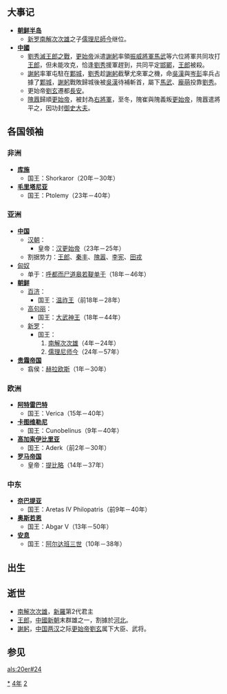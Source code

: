 {{yearTOC|24|汉'''[[更始_(汉更始帝)|更始]]二年'''；隗囂'''[[汉复|汉复]]二年'''}}

== 大事记 ==
* '''[[朝鲜半岛|朝鲜半岛]]'''
**[[新罗|新罗]][[南解次次雄|南解次次雄]]之子[[儒理尼師今|儒理尼師今]]继位。
* '''[[中國|中國]]'''
**[[劉秀滅王郎之戰|劉秀滅王郎之戰]]，[[更始帝|更始帝]]派遣[[謝躬|謝躬]]率領[[振威將軍|振威將軍]][[馬武|馬武]]等六位將軍共同攻打[[王郎|王郎]]，但未能攻克，恰逢[[劉秀|劉秀]]援軍趕到，共同平定[[邯鄲|邯鄲]]，[[王郎|王郎]]被殺。
**[[謝躬|謝躬]]率軍屯駐在[[鄴城|鄴城]]，[[劉秀|劉秀]]趁[[謝躬|謝躬]]截擊尤來軍之機，命[[吳漢|吳漢]]與[[岑彭|岑彭]]率兵占據了[[鄴城|鄴城]]，[[謝躬|謝躬]]戰敗歸城後被[[吳漢|吳漢]]待補斬首，屬下[[馬武|馬武]]、[[龐萌|龐萌]]投靠[[劉秀|劉秀]]。
**更始帝[[劉玄|劉玄]]遷都[[長安|長安]]。
**[[隗囂|隗囂]]歸順[[更始帝|更始帝]]，被封為[[右將軍|右將軍]]，至冬，隗崔與隗義叛[[更始帝|更始帝]]，隗囂遣將平之，因功封[[御史大夫|御史大夫]]。

== 各国领袖 ==
=== 非洲 ===
*'''[[库施|库施]]'''
**国王：Shorkaror（20年－30年）
*'''[[毛里塔尼亚|毛里塔尼亚]]'''
**国王：Ptolemy（23年－40年）

=== 亚洲 ===
*'''[[中国|中国]]'''
**[[汉朝|汉朝]]：
***皇帝：[[汉更始帝|汉更始帝]]（23年－25年）
**割据势力：[[王郎|王郎]]、[[秦丰|秦丰]]、[[隗嚣|隗嚣]]、[[李宪_(新朝)|李宪]]、[[田戎|田戎]]
*[[匈奴|匈奴]]
**单于：[[呼都而尸道皋若鞮单于|呼都而尸道皋若鞮单于]]（18年－46年）
*'''[[古朝鮮|朝鲜]]'''
**[[百济|百济]]：
***国王：[[温祚王|温祚王]]（前18年－28年）
**[[高句丽|高句丽]]：
***国王：[[大武神王|大武神王]]（18年－44年）
**[[新罗|新罗]]：
***国王：
***#[[南解次次雄|南解次次雄]]（4年－24年）
***#[[儒理尼师今|儒理尼师今]]（24年－57年）
*'''[[贵霜帝国|贵霜帝国]]'''
**翕侯：[[赫拉欧斯|赫拉欧斯]]（1年－30年）

=== 欧洲 ===
*'''[[阿特雷巴特|阿特雷巴特]]'''
**国王：Verica（15年－40年）
*'''[[卡图维勒尼|卡图维勒尼]]'''
**国王：Cunobelinus（9年－40年）
*'''[[高加索伊比里亚|高加索伊比里亚]]'''
**国王：Aderk（前2年－30年）
*'''[[罗马帝国|罗马帝国]]'''
**皇帝：[[提比略|提比略]]（14年－37年）

=== 中东 ===
*'''[[奈巴提亚|奈巴提亚]]'''
**国王：Aretas IV Philopatris（前9年－40年）
*'''[[奥斯若恩|奥斯若恩]]'''
**国王：Abgar V（13年－50年）
*'''[[安息_(国家)|安息]]''' 
**国王：[[阿尔达班三世|阿尔达班三世]]（10年－38年）
== 出生 ==
== 逝世 ==
*[[南解次次雄|南解次次雄]]，[[新羅|新羅]]第2代君主
*[[王郎|王郎]]，[[中國|中國]][[新朝|新朝]]末群雄之一，割據於[[河北|河北]]。
*[[謝躬|謝躬]]，[[中国|中国]][[两汉|两汉]]之际[[更始帝|更始帝]][[劉玄|劉玄]]属下大臣、武将。

== 参见 ==
{{Wikisource year mention}}

[[Category:24年|*]]
[[Category:20年代|4年]]
[[Category:1世纪各年|2]]

[[als:20er#24|als:20er#24]]